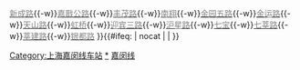 {{鐵道路線
|模板名稱 = 上海嘉闵线
|名稱 = [[上海轨道交通嘉闵线|上海嘉闵线]]（建设中）
|代表色 = {{上海地铁颜色|嘉闵|yes}}
|背景顏色 = #FFFFFF
|車站列表 = [[城北路站|<span style="color:gray;">城北路</span>]]{{-w}}[[新成路站|<span style="color:gray;">新成路</span>]]{{-w}}[[嘉戬公路站|<span style="color:gray;">嘉戬公路</span>]]{{-w}}[[丰茂路站|<span style="color:gray;">丰茂路</span>]]{{-w}}[[南翔站 (地铁)|<span style="color:gray;">南翔</span>]]{{-w}}[[乐秀路站|<span style="color:gray;">金园五路</span>]]{{-w}}[[金运路站|<span style="color:gray;">金运路</span>]]{{-w}}[[天山路站|<span style="color:gray;">天山路</span>]]{{-w}}[[上海虹桥站|<span style="color:gray;">虹桥</span>]]{{-w}}[[迎宾三路站|<span style="color:gray;">迎宾三路</span>]]{{-w}}[[沪星路站|<span style="color:gray;">沪星路</span>]]{{-w}}[[七宝站|<span style="color:gray;">七宝</span>]]{{-w}}[[七莘路站|<span style="color:gray;">七莘路</span>]]{{-w}}[[莘建路站|<span style="color:gray;">莘建路</span>]]{{-w}}[[银都路站|<span style="color:gray;">银都路</span>]]
}}<includeonly>{{#ifeq: {{{1}}} | nocat | <!--空--> | [[Category:上海嘉闵线车站]] }}</includeonly><noinclude>

[[Category:上海嘉闵线车站|*]]
[[Category:上海市域铁路模板|嘉闵线]]
</noinclude>